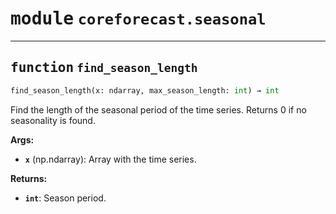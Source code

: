 



# <kbd>module</kbd> `coreforecast.seasonal`





---



## <kbd>function</kbd> `find_season_length`

```python
find_season_length(x: ndarray, max_season_length: int) → int
```

Find the length of the seasonal period of the time series. Returns 0 if no seasonality is found. 



**Args:**
 
 - <b>`x`</b> (np.ndarray):  Array with the time series. 



**Returns:**
 
 - <b>`int`</b>:  Season period. 


